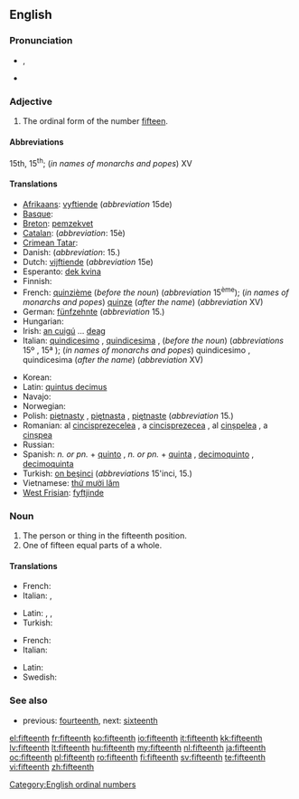 ==English==

===Pronunciation===
* {{IPA|/ˌfɪfˈtiːnθ/}}, {{SAMPA|/%fIf"ti:nT/}}
*: {{rhymes|iːnθ}}
* {{hyphenation|fif|teenth}}

===Adjective===
{{en-adj|-}}

# The ordinal form of the number [[fifteen]].

====Abbreviations====
15th, 15<sup>th</sup>; (''in names of monarchs and popes'') XV

====Translations====
{{trans-top|ordinal form of number fifteen}}
* [[Afrikaans]]: [[vyftiende]] (''abbreviation'' 15de)
* [[Basque]]: {{t|eu|hamabosgarren|xs=Basque}}
* [[Breton]]: [[pemzekvet]]
* [[Catalan]]: {{t+|ca|quinzè|m}} (''abbreviation'': 15è)
* [[Crimean Tatar]]: {{tø|crh|on beşinci}}
* Danish: {{t|da|femtende}} (''abbreviation'': 15.)
* Dutch: [[vijftiende]] (''abbreviation'' 15e)
* Esperanto: [[dek kvina]]
* Finnish: {{t-|fi|viidestoista}}
* French: [[quinzième]] (''before the noun'') (''abbreviation'' 15<sup>ème</sup>); (''in names of monarchs and popes'') [[quinze]] (''after the name'') (''abbreviation'' XV)
* German: [[fünfzehnte]] (''abbreviation'' 15.)
* Hungarian: {{t+|hu|tizenötödik}}
* Irish: [[an cuigú]] ... [[deag]]
* Italian: [[quindicesimo]] {{m}}, [[quindicesima]] {{f}}, (''before the noun'') (''abbreviations'' 15º {{m}}, 15ª {{f}}); (''in names of monarchs and popes'') quindicesimo {{m}}, quindicesima {{f}} (''after the name'') (''abbreviation'' XV)
{{trans-mid}}
* Korean: {{t+|ko|열다섯째|tr=yeoldaseosjjae|sc=Hang}}
* Latin: [[quintus decimus]]
* Navajo: {{tø|nv|ashdlaʼáadah góneʼ}}
* Norwegian: {{t|no|femtende}}
* Polish: [[piętnasty]] {{m}}, [[piętnasta]] {{f}}, [[piętnaste]] {{n}} (''abbreviation'' 15.)
* Romanian: al [[cincisprezecelea]] {{m}}, a [[cincisprezecea]] {{f}}, al [[cinșpelea]] {{italbrac|m, informal}}, a [[cinșpea]] {{italbrac|f, informal}}
* Russian: {{t|ru|пятнадцатый|tr=p'atnádcatyj}}
* Spanish: ''n. or pn.'' + [[quinto]] {{m}}, ''n. or pn.'' + [[quinta]] {{f}}, [[decimoquinto]] {{m}}, [[decimoquinta]] {{f}}
* Turkish: [[on beşinci]] (''abbreviations'' 15'inci, 15.)
* Vietnamese: [[thứ mười lăm]]
* [[West Frisian]]: [[fyftjinde]]
{{trans-bottom}}

===Noun===
{{en-noun}}

# The person or thing in the fifteenth position.
# One of fifteen equal parts of a whole.

====Translations====
{{trans-top|person or thing in the fifteenth position}}
* French: {{t+|fr|quinzième|m|f}}
* Italian: {{t+|it|quindicesimo|m}}, {{t-|it|quindicesima|f}}
{{trans-mid}}
* Latin: {{t|la|quintus decimus|m}}, {{t|la|quinta decima|f}}, {{t|la|quintum decimum|n}}
* Turkish: {{t|tr|on beşinci}}
{{trans-bottom}}
{{trans-top|one of fifteen equal parts}}
* French: {{t+|fr|quinzième|m}}
* Italian: {{t+|it|quindicesimo|m}}
{{trans-mid}}
* Latin: {{t|la|quintum decimum|n}}
* Swedish: {{t+|sv|femtondel}}
{{trans-bottom}}

===See also===
* previous: [[fourteenth]], next: [[sixteenth]]

[[Category:English ordinal numbers]]

[[el:fifteenth]]
[[fr:fifteenth]]
[[ko:fifteenth]]
[[io:fifteenth]]
[[it:fifteenth]]
[[kk:fifteenth]]
[[lv:fifteenth]]
[[lt:fifteenth]]
[[hu:fifteenth]]
[[my:fifteenth]]
[[nl:fifteenth]]
[[ja:fifteenth]]
[[oc:fifteenth]]
[[pl:fifteenth]]
[[ro:fifteenth]]
[[fi:fifteenth]]
[[sv:fifteenth]]
[[te:fifteenth]]
[[vi:fifteenth]]
[[zh:fifteenth]]